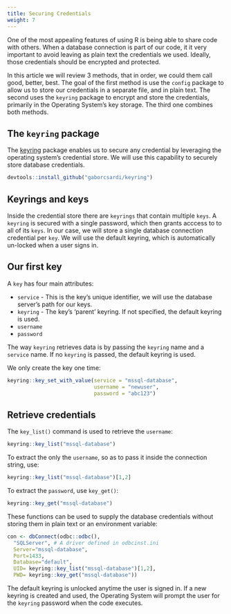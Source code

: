 ```yaml
---
title: Securing Credentials
weight: 7
---
```


One of the most appealing features of using R is being able to share code with others. When a database connection is part of our code, it it very important to avoid leaving as plain text the credentials we used. Ideally, those credentials should be encrypted and protected.

In this article we will review 3 methods,  that in order, we could them call good, better, best.  The goal of the first method is use the `config` package to allow us to store our credentials in a separate file, and in plain text.  The second uses the `keyring` package to encrypt and store the credentials, primarily in the Operating System's key storage.  The third one combines both methods.

## The `keyring` package

The [keyring](https://github.com/gaborcsardi/keyring) package enables us to secure any credential by leveraging the operating system's credential store. We will use this capability to securely store database credentials.

```r
devtools::install_github("gaborcsardi/keyring")
```

## Keyrings and keys

Inside the credential store there are `keyrings` that contain multiple `keys`.  A `keyring` is secured with a single password, which then grants acccess to to all of its `keys`.  In our case, we will store a single database connection credential per `key`. We will use the default keyring, which is automatically un-locked when a user signs in.

## Our first key

A `key` has four main attributes:

- `service` - This is the key's unique identifier, we will use the database server's path for our keys.
- `keyring` - The key's 'parent' keyring. If not specified, the default keyring is used.
- `username`
- `password` 

The way `keyring` retrieves data is by passing the `keyring` name and a `service` name. If no `keyring` is passed, the default keyring is used.

We only create the key one time:

```r
keyring::key_set_with_value(service = "mssql-database", 
                            username = "newuser", 
                            password = "abc123")
```

## Retrieve credentials

The `key_list()` command is used to retrieve the `username`:

```r
keyring::key_list("mssql-database")
```

To extract the only the `username`, so as to pass it inside the connection string, use:

```r
keyring::key_list("mssql-database")[1,2]
```

To extract the `password`, use `key_get()`:

```r
keyring::key_get("mssql-database")
```

These functions can be used to supply the database credentials without storing them in plain text or an environment variable:

```r
con <- dbConnect(odbc::odbc(), 
  "SQLServer", # A driver defined in odbcinst.ini
  Server="mssql-database",
  Port=1433,
  Database="default",
  UID= keyring::key_list("mssql-database")[1,2],
  PWD= keyring::key_get("mssql-database"))
```

The default keyring is unlocked anytime the user is signed in. If a new keyring is created and used, the Operating System will prompt the user for the `keyring` password when the code executes.
